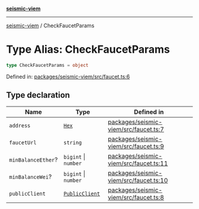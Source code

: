 [**seismic-viem**](/seismic-viem/README.mdx)

---

[seismic-viem](/seismic-viem/globals.mdx) / CheckFaucetParams

# Type Alias: CheckFaucetParams

```ts
type CheckFaucetParams = object
```

Defined in: [packages/seismic-viem/src/faucet.ts:6](https://github.com/SeismicSystems/seismic-client/blob/658575a2378fa3042cad6a13bb56490931591f61/packages/seismic-viem/src/faucet.ts#L6)

## Type declaration

| Name                                            | Type                                           | Defined in                                                                                                                                                                       |
| ----------------------------------------------- | ---------------------------------------------- | -------------------------------------------------------------------------------------------------------------------------------------------------------------------------------- |
| <a id="address"></a> `address`                  | [`Hex`](https://github.com/wevm/viem)          | [packages/seismic-viem/src/faucet.ts:7](https://github.com/SeismicSystems/seismic-client/blob/658575a2378fa3042cad6a13bb56490931591f61/packages/seismic-viem/src/faucet.ts#L7)   |
| <a id="fauceturl"></a> `faucetUrl`              | `string`                                       | [packages/seismic-viem/src/faucet.ts:9](https://github.com/SeismicSystems/seismic-client/blob/658575a2378fa3042cad6a13bb56490931591f61/packages/seismic-viem/src/faucet.ts#L9)   |
| <a id="minbalanceether"></a> `minBalanceEther`? | `bigint` \| `number`                           | [packages/seismic-viem/src/faucet.ts:11](https://github.com/SeismicSystems/seismic-client/blob/658575a2378fa3042cad6a13bb56490931591f61/packages/seismic-viem/src/faucet.ts#L11) |
| <a id="minbalancewei"></a> `minBalanceWei`?     | `bigint` \| `number`                           | [packages/seismic-viem/src/faucet.ts:10](https://github.com/SeismicSystems/seismic-client/blob/658575a2378fa3042cad6a13bb56490931591f61/packages/seismic-viem/src/faucet.ts#L10) |
| <a id="publicclient"></a> `publicClient`        | [`PublicClient`](https://github.com/wevm/viem) | [packages/seismic-viem/src/faucet.ts:8](https://github.com/SeismicSystems/seismic-client/blob/658575a2378fa3042cad6a13bb56490931591f61/packages/seismic-viem/src/faucet.ts#L8)   |
